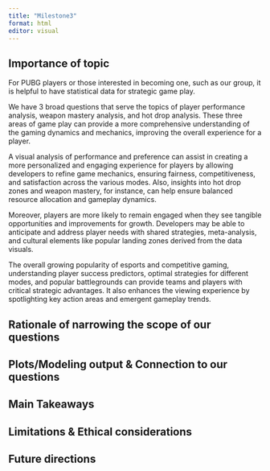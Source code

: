 ```yaml
---
title: "Milestone3"
format: html
editor: visual
---
```


## Importance of topic

For PUBG players or those interested in becoming one, such as our group, it is helpful to have statistical data for strategic game play.

We have 3 broad questions that serve the topics of player performance analysis, weapon mastery analysis, and hot drop analysis. These three areas of game play can provide a more comprehensive understanding of the gaming dynamics and mechanics, improving the overall experience for a player.

A visual analysis of performance and preference can assist in creating a more personalized and engaging experience for players by allowing developers to refine game mechanics, ensuring fairness, competitiveness, and satisfaction across the various modes. Also, insights into hot drop zones and weapon mastery, for instance, can help ensure balanced resource allocation and gameplay dynamics.

Moreover, players are more likely to remain engaged when they see tangible opportunities and improvements for growth. Developers may be able to anticipate and address player needs with shared strategies, meta-analysis, and cultural elements like popular landing zones derived from the data visuals.

The overall growing popularity of esports and competitive gaming, understanding player success predictors, optimal strategies for different modes, and popular battlegrounds can provide teams and players with critical strategic advantages. It also enhances the viewing experience by spotlighting key action areas and emergent gameplay trends.

## Rationale of narrowing the scope of our questions

## Plots/Modeling output & Connection to our questions

## Main Takeaways

## Limitations & Ethical considerations

## Future directions
